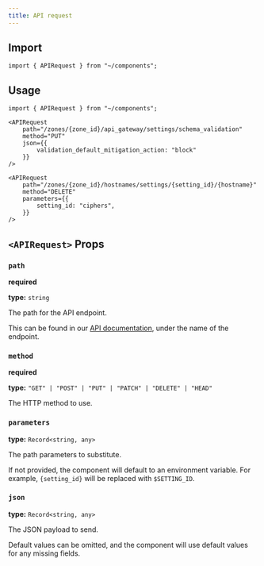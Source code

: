 ```yaml
---
title: API request
---
```


## Import

```mdx
import { APIRequest } from "~/components";
```

## Usage

```mdx live
import { APIRequest } from "~/components";

<APIRequest
	path="/zones/{zone_id}/api_gateway/settings/schema_validation"
	method="PUT"
	json={{
		validation_default_mitigation_action: "block"
	}}
/>

<APIRequest
	path="/zones/{zone_id}/hostnames/settings/{setting_id}/{hostname}"
	method="DELETE"
	parameters={{
		setting_id: "ciphers",
	}}
/>
```

## `<APIRequest>` Props

### `path`

**required**

**type:** `string`

The path for the API endpoint.

This can be found in our [API documentation](https://api.cloudflare.com), under the name of the endpoint.

### `method`

**required**

**type:** `"GET" | "POST" | "PUT" | "PATCH" | "DELETE" | "HEAD"`

The HTTP method to use.

### `parameters`

**type:** `Record<string, any>`

The path parameters to substitute.

If not provided, the component will default to an environment variable. For example, `{setting_id}` will be replaced with `$SETTING_ID`.

### `json`

**type:** `Record<string, any>`

The JSON payload to send.

Default values can be omitted, and the component will use default values for any missing fields.
